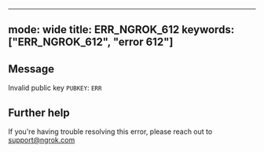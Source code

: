 
---
mode: wide
title: ERR_NGROK_612
keywords: ["ERR_NGROK_612", "error 612"]
---

## Message
Invalid public key `PUBKEY`: `ERR`




## Further help
If you're having trouble resolving this error, please reach out to [support@ngrok.com](mailto:support@ngrok.com?subject=Help%20with%20ERR_NGROK_612)

